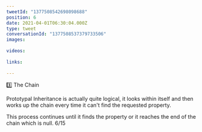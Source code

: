 ```yaml
---
tweetId: "1377508542698098688"
position: 6
date: 2021-04-01T06:30:04.000Z
type: tweet
conversationId: "1377508537379733506"
images:
  
videos:
  
links:
  
---
```

3️⃣ The Chain

Prototypal Inheritance is actually quite logical, it looks within itself and then works up the chain every time it can't find the requested property.

This process continues until it finds the property or it reaches the end of the chain which is null. 6/15
